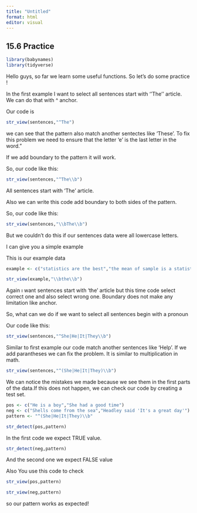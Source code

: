 ```yaml
---
title: "Untitled"
format: html
editor: visual
---
```


## 

## 15.6 Practice

```r
library(babynames) 
library(tidyverse)
```

Hello guys, so far we learn some useful functions. So let's do some practice !

In the first example I want to select all sentences start with ''The'' article. We can do that with \^ anchor.

Our code is

```r
str_view(sentences,"^The")
```

we can see that the pattern also match another sentectes like 'These'. To fix this problem we need to ensure that the letter 'e' is the last letter in the word."

If we add boundary to the pattern it will work.

So, our code like this:

```r
str_view(sentences,"^The\\b")
```

All sentences start with 'The' article.

Also we can write this code add boundary to both sides of the pattern.

So, our code like this:

```r
str_view(sentences,"\\bThe\\b")
```

But we couldn't do this if our sentences data were all lowercase letters.

I can give you a simple example

This is our example data

```r
example <- c("statistics are the best","the mean of sample is a statistic")
```

```r
str_view(example,"\\bthe\\b")
```

Again ı want sentences start with 'the' article but this time code select correct one and also select wrong one. Boundary does not make any limitation like anchor.

So, what can we do if we want to select all sentences begin with a pronoun

Our code like this:

```r
str_view(sentences,"^She|He|It|They\\b")
```

Similar to first example our code match another sentences like 'Help'. If we add parantheses we can fix the problem. It is similar to multiplication in math.

```r
str_view(sentences,"^(She|He|It|They)\\b")
```

We can notice the mistakes we made because we see them in the first parts of the data.If this does not happen, we can check our code by creating a test set.

```r
pos <- c("He is a boy","She had a good time") 
neg <- c("Shells come from the sea","Headley said 'It's a great day'") 
pattern <- "^(She|He|It|They)\\b"
```

```r
str_detect(pos,pattern)  
```

In the first code we expect TRUE value.

```r
str_detect(neg,pattern)
```

And the second one we expect FALSE value

Also You use this code to check

```r
str_view(pos,pattern)
```

```r
str_view(neg,pattern)
```

so our pattern works as expected!

